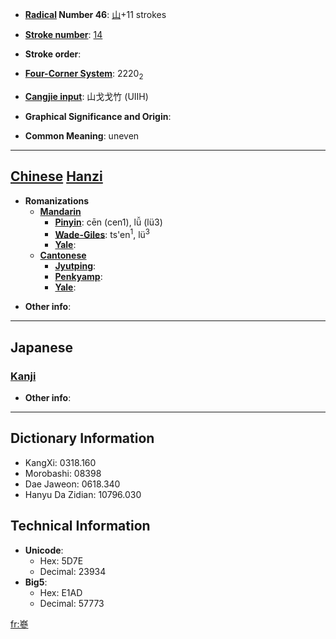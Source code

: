 * '''[[Wiktionary:Chinese radical index| Radical]] Number 46''': [[Wiktionary:Chinese radical index 山|山]]+11 strokes

* '''[[Wiktionary:Chinese total strokes index|Stroke number]]''': [[Wiktionary:Chinese total strokes index 14|14]]

* '''Stroke order''': 

* '''[[Wiktionary:Chinese four corner index|Four-Corner System]]''': 2220<sub>2</sub>

* '''[[Wiktionary:Chinese Cangjie index|Cangjie input]]''': 山戈戈竹 (UIIH)

* '''Graphical Significance and Origin''': 

* '''Common Meaning''': uneven

----

== [[Chinese]] [[Hanzi]] ==

* '''Romanizations'''
** '''[[Mandarin]]'''
*** '''[[Pinyin]]''': cēn (cen1), lǚ (lü3)
*** '''[[Wade-Giles]]''': ts'en<sup>1</sup>, lü<sup>3</sup>
*** '''[[Yale]]''': 
** '''[[Cantonese]]'''
*** '''[[Jyutping]]''':
*** '''[[Penkyamp]]''': 
*** '''[[Yale]]''': 

* '''Other info''': 

----

==Japanese==
===[[Kanji]]===
{{kanji|on readings=[[しん]] (shin), [[さん]] (san), [[そん]] (son)|kun readings=}}

* '''Other info''':  

----

== Dictionary Information ==

* KangXi: 0318.160
* Morobashi: 08398
* Dae Jaweon: 0618.340
* Hanyu Da Zidian: 10796.030

== Technical Information ==

* '''Unicode''':
** Hex: 5D7E
** Decimal: 23934
* '''Big5''':
** Hex: E1AD
** Decimal: 57773

[[fr:嵾]]